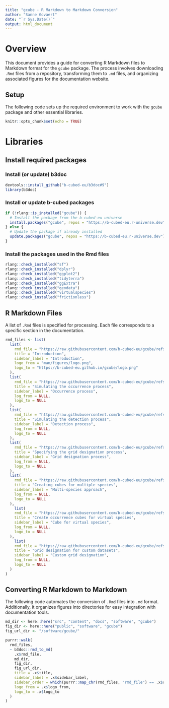 ```yaml
---
title: "gcube - R Markdown to Markdown Conversion"
author: "Sanne Govaert"
date: "`r Sys.Date()`"
output: html_document
---
```


# Overview

This document provides a guide for converting R Markdown files to Markdown format for the `gcube` package. The process involves downloading `.Rmd` files from a repository, transforming them to `.md` files, and organizing associated figures for the documentation website.

## Setup

The following code sets up the required environment to work with the `gcube` package and other essential libraries.

```r
knitr::opts_chunk$set(echo = TRUE)
```

# Libraries

## Install required packages

### Install (or update) b3doc

```r
devtools::install_github("b-cubed-eu/b3doc#9")
library(b3doc)
```

### Install or update b-cubed packages

```r
if (!rlang::is_installed("gcube")) {
  # Install the package from the b-cubed-eu universe
  install.packages("gcube", repos = "https://b-cubed-eu.r-universe.dev")
} else {
  # Update the package if already installed
  update.packages("gcube", repos = "https://b-cubed-eu.r-universe.dev")
}
```


### Install the packages used in the Rmd files

```r
rlang::check_installed("sf")
rlang::check_installed("dplyr")
rlang::check_installed("ggplot2")
rlang::check_installed("tidyterra")
rlang::check_installed("ggExtra")
rlang::check_installed("geodata")
rlang::check_installed("virtualspecies")
rlang::check_installed("frictionless")
```

## R Markdown Files

A list of `.Rmd` files is specified for processing. Each file corresponds to a specific section in the documentation.

```r
rmd_files <- list(
  list(
    rmd_file = "https://raw.githubusercontent.com/b-cubed-eu/gcube/refs/heads/main/README.Rmd", # md also available
    title = "Introduction",
    sidebar_label = "Introduction",
    logo_from = "man/figures/logo.png", 
    logo_to = "https://b-cubed-eu.github.io/gcube/logo.png"
  ),
  list(
    rmd_file = "https://raw.githubusercontent.com/b-cubed-eu/gcube/refs/heads/main/vignettes/articles/occurrence-process.Rmd",
    title = "Simulating the occurrence process",
    sidebar_label = "Occurrence process",
    log_from = NULL,
    logo_to = NULL
  ),
  list(
    rmd_file = "https://raw.githubusercontent.com/b-cubed-eu/gcube/refs/heads/main/vignettes/articles/detection-process.Rmd",
    title = "Simulating the detection process",
    sidebar_label = "Detection process",
    log_from = NULL,
    logo_to = NULL
  ),
  list(
    rmd_file = "https://raw.githubusercontent.com/b-cubed-eu/gcube/refs/heads/main/vignettes/articles/grid-designation-process.Rmd",
    title = "Specifying the grid designation process",
    sidebar_label = "Grid designation process",
    log_from = NULL,
    logo_to = NULL
  ),
  list(
    rmd_file = "https://raw.githubusercontent.com/b-cubed-eu/gcube/refs/heads/main/vignettes/articles/multi-species-approach.Rmd",
    title = "Creating cubes for multiple species",
    sidebar_label = "Multi-species approach",
    log_from = NULL,
    logo_to = NULL
  ),
    list(
    rmd_file = "https://raw.githubusercontent.com/b-cubed-eu/gcube/refs/heads/main/vignettes/articles/cube-for-virtual-species.Rmd",
    title = "Create occurrence cubes for virtual species",
    sidebar_label = "Cube for virtual species",
    log_from = NULL,
    logo_to = NULL
  ),
    list(
    rmd_file = "https://raw.githubusercontent.com/b-cubed-eu/gcube/refs/heads/main/vignettes/articles/custom-grid-designation.Rmd",
    title = "Grid designation for custom datasets",
    sidebar_label = "Custom grid designation",
    log_from = NULL,
    logo_to = NULL
  )
)
```

## Converting R Markdown to Markdown

The following code automates the conversion of `.Rmd` files into `.md` format. Additionally, it organizes figures into directories for easy integration with documentation tools.

```r
md_dir <- here::here("src", "content", "docs", "software", "gcube")
fig_dir <- here::here("public", "software", "gcube")
fig_url_dir <- "/software/gcube/"

purrr::walk(
  rmd_files,
  ~ b3doc::rmd_to_md(
    .x$rmd_file,
    md_dir,
    fig_dir,
    fig_url_dir,
    title = .x$title,
    sidebar_label = .x$sidebar_label,
    sidebar_order = which(purrr::map_chr(rmd_files, "rmd_file") == .x$rmd_file),
    logo_from = .x$logo_from,
    logo_to = .x$logo_to
  )
)
```


